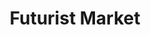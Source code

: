 ---
title: "Futurist Market"
meta_title: "Futurist Market craft"
description: "Craft de Futurist Market"
rank: "s"
draft: false
name: "Futurist Market"
recipe_img: "https://wiki.pokexgames.com/images/c/c0/Futurist_Market.png"
level: 120
craft_time: 432000
result: 1
value_npc: 1
ingredients:
  - name: "Crypto Diamond Tokens"
    quantity: 3000
    item_img: "https://wiki.pokexgames.com/images/f/f8/Crypto_Diamond_Token.png"
    value_npc: 1
  - name: "Corrupted Magnets"
    quantity: 100
    item_img: "https://wiki.pokexgames.com/images/0/09/Corrupted-Magnet.gif"
    value_npc: 1
  - name: "White Hairs"
    quantity: 100
    item_img: "https://wiki.pokexgames.com/images/f/f7/White_Hair.png"
    value_npc: 1
  - name: "Corrupted Black Hulls"
    quantity: 100
    item_img: "https://wiki.pokexgames.com/images/6/62/Corrupted-Black-Hull.gif"
    value_npc: 1
  - name: "Solid Heads"
    quantity: 50
    item_img: "https://wiki.pokexgames.com/images/7/74/Solid_Head.png"
    value_npc: 1
  - name: "Razor Claws"
    quantity: 50
    item_img: "https://wiki.pokexgames.com/images/f/f6/Razor_Claw.png"
    value_npc: 1
  - name: "Giant Tusks"
    quantity: 10
    item_img: "https://wiki.pokexgames.com/images/a/a2/Giant_Tusk.png"
    value_npc: 1
  - name: "Flame Tails"
    quantity: 2
    item_img: "https://wiki.pokexgames.com/images/0/02/Flame_Tail.png"
    value_npc: 1
  - name: "Metal Scraps"
    quantity: 85
    item_img: "https://wiki.pokexgames.com/images/b/bb/Metal_Scraps.png"
    value_npc: 1
  - name: "Compressed Nightmare Gems"
    quantity: 25
    item_img: "https://wiki.pokexgames.com/images/6/6a/Compressed_Nightmare_Gem.png"
    value_npc: 1
---